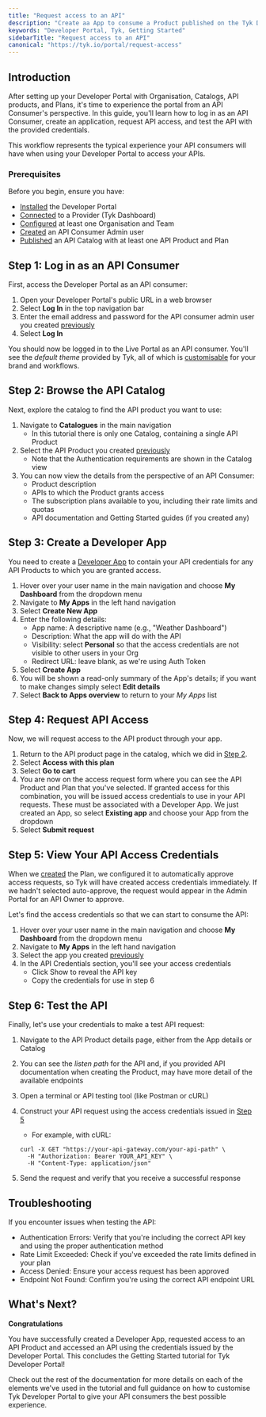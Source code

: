 ```yaml
---
title: "Request access to an API"
description: "Create aa App to consume a Product published on the Tyk Developer Portal."
keywords: "Developer Portal, Tyk, Getting Started"
sidebarTitle: "Request access to an API"
canonical: "https://tyk.io/portal/request-access"
---
```


## Introduction

After setting up your Developer Portal with Organisation, Catalogs, API products, and Plans, it's time to experience the portal from an API Consumer's perspective. In this guide, you'll learn how to log in as an API Consumer, create an application, request API access, and test the API with the provided credentials.

This workflow represents the typical experience your API consumers will have when using your Developer Portal to access your APIs.

### Prerequisites

Before you begin, ensure you have:

- [Installed](/nightly/portal/install) the Developer Portal
- [Connected](/nightly/portal/overview/getting-started#configuring-the-provider) to a Provider (Tyk Dashboard)
- [Configured](/nightly/portal/overview/getting-started#create-an-organizational-structure) at least one Organisation and Team
- [Created](/nightly/portal/overview/getting-started#step-3-create-an-api-consumer-admin-user) an API Consumer Admin user
- [Published](/nightly/portal/publish-api-catalog) an API Catalog with at least one API Product and Plan

## Step 1: Log in as an API Consumer

First, access the Developer Portal as an API consumer:

1. Open your Developer Portal's public URL in a web browser
2. Select **Log In** in the top navigation bar
3. Enter the email address and password for the API consumer admin user you created [previously](/nightly/portal/overview/getting-started#step-3-create-an-api-consumer-admin-user)
4. Select **Log In**

You should now be logged in to the Live Portal as an API consumer. You'll see the *default theme* provided by Tyk, all of which is [customisable](/nightly/portal/customization) for your brand and workflows.

## Step 2: Browse the API Catalog

Next, explore the catalog to find the API product you want to use:

1. Navigate to **Catalogues** in the main navigation
    - In this tutorial there is only one Catalog, containing a single API Product
2. Select the API Product you created [previously](/nightly/portal/publish-api-catalog#step-2-create-an-api-product)
    - Note that the Authentication requirements are shown in the Catalog view
3. You can now view the details from the perspective of an API Consumer:
    - Product description
    - APIs to which the Product grants access 
    - The subscription plans available to you, including their rate limits and quotas
    - API documentation and Getting Started guides (if you created any)

## Step 3: Create a Developer App

You need to create a [Developer App](/nightly/portal/developer-app) to contain your API credentials for any API Products to which you are granted access.

1. Hover over your user name in the main navigation and choose **My Dashboard** from the dropdown menu
2. Navigate to **My Apps** in the left hand navigation
3. Select **Create New App**
4. Enter the following details:
    - App name: A descriptive name (e.g., "Weather Dashboard")
    - Description: What the app will do with the API
    - Visibility: select **Personal** so that the access credentials are not visible to other users in your Org
    - Redirect URL: leave blank, as we're using Auth Token
5. Select **Create App**
6. You will be shown a read-only summary of the App's details; if you want to make changes simply select **Edit details**
7. Select **Back to Apps overview** to return to your *My Apps* list

## Step 4: Request API Access

Now, we will request access to the API product through your app.

1. Return to the API product page in the catalog, which we did in [Step 2](/nightly/portal/request-access#step-2-browse-the-api-catalog).
2. Select **Access with this plan**
3. Select **Go to cart**
4. You are now on the access request form where you can see the API Product and Plan that you've selected. If granted access for this combination, you will be issued access credentials to use in your API requests. These must be associated with a Developer App. We just created an App, so select **Existing app** and choose your App from the dropdown
5. Select **Submit request**


## Step 5: View Your API Access Credentials

When we [created](/nightly/portal/publish-api-catalog#step-3-create-an-api-plan) the Plan, we configured it to automatically approve access requests, so Tyk will have created access credentials immediately. If we hadn't selected auto-approve, the request would appear in the Admin Portal for an API Owner to approve.

Let's find the access credentials so that we can start to consume the API:

1. Hover over your user name in the main navigation and choose **My Dashboard** from the dropdown menu
2. Navigate to **My Apps** in the left hand navigation
3. Select the app you created [previously](/nightly/portal/request-access#step-3-create-a-developer-app)
4. In the API Credentials section, you'll see your access credentials
    - Click Show to reveal the API key
    - Copy the credentials for use in step 6

## Step 6: Test the API

Finally, let's use your credentials to make a test API request:

1. Navigate to the API Product details page, either from the App details or Catalog
2. You can see the *listen path* for the API and, if you provided API documentation when creating the Product, may have more detail of the available endpoints
3. Open a terminal or API testing tool (like Postman or cURL)
4. Construct your API request using the access credentials issued in [Step 5](/nightly/portal/request-access#step-5-view-your-api-access-credentials)
    - For example, with cURL:

    ```
    curl -X GET "https://your-api-gateway.com/your-api-path" \
      -H "Authorization: Bearer YOUR_API_KEY" \
      -H "Content-Type: application/json"
    ```
5. Send the request and verify that you receive a successful response

## Troubleshooting

If you encounter issues when testing the API:

- Authentication Errors: Verify that you're including the correct API key and using the proper authentication method
- Rate Limit Exceeded: Check if you've exceeded the rate limits defined in your plan
- Access Denied: Ensure your access request has been approved
- Endpoint Not Found: Confirm you're using the correct API endpoint URL

## What's Next?

**Congratulations**

You have successfully created a Developer App, requested access to an API Product and accessed an API using the credentials issued by the Developer Portal. This concludes the Getting Started tutorial for Tyk Developer Portal!

Check out the rest of the documentation for more details on each of the elements we've used in the tutorial and full guidance on how to customise Tyk Developer Portal to give your API consumers the best possible experience.
